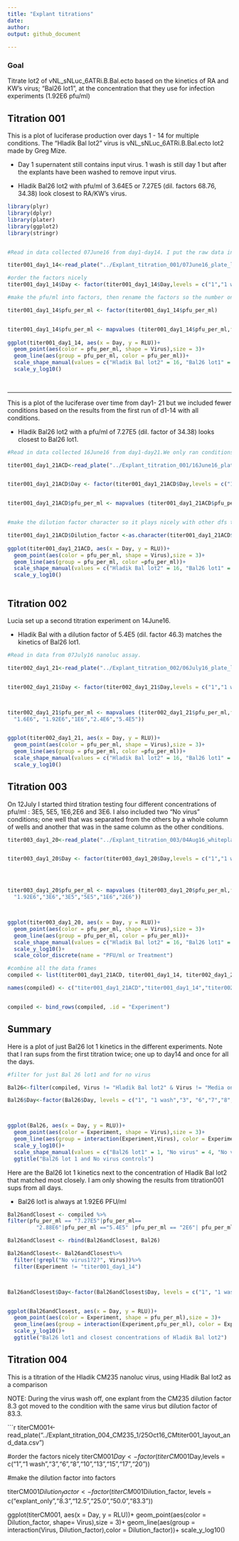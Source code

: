 ```yaml
---
title: "Explant titrations"
date:
author:
output: github_document
  
---
```




### Goal

Titrate lot2 of vNL_sNLuc_6ATRi.B.Bal.ecto based on the kinetics of RA and KW's virus; "Bal26 lot1", at the concentration that they use for infection experiments (1.92E6 pfu/ml)
 
## Titration 001

This is a plot of luciferase production over days 1 - 14 for multiple conditions. The "Hladik Bal lot2" virus is vNL_sNLuc_6ATRi.B.Bal.ecto lot2 made by Greg Mize.

* Day 1 supernatent still contains input virus. 1 wash is still day 1 but after the explants have been washed to remove input virus. 

* Hladik Bal26 lot2 with pfu/ml of 3.64E5 or 7.27E5 (dil. factors 68.76, 34.38) look closest to RA/KW's virus.



```r

library(plyr)
library(dplyr)
library(plater)
library(ggplot2)
library(stringr)


#Read in data collected 07June16 from day1-day14. I put the raw data into a file with the meta data in plateR format

titer001_day1_14<-read_plate("../Explant_titration_001/07June16_plate_layout_and_data.csv")

#order the factors nicely
titer001_day1_14$Day <- factor(titer001_day1_14$Day,levels = c("1","1 wash","3","7","10","14"))

#make the pfu/ml into factors, then rename the factors so the number ones are in sci not.

titer001_day1_14$pfu_per_ml <- factor(titer001_day1_14$pfu_per_ml)


titer001_day1_14$pfu_per_ml <- mapvalues (titer001_day1_14$pfu_per_ml,from =c(1450000,1920000,2880000,364000,5810000,727000), to = c("1.45E6","1.92E6","2.88E6","3.64E5","5.81E6","7.27E5"))
                                                                         
ggplot(titer001_day1_14, aes(x = Day, y = RLU))+
  geom_point(aes(color = pfu_per_ml, shape = Virus),size = 3)+
  geom_line(aes(group = pfu_per_ml, color = pfu_per_ml))+
  scale_shape_manual(values = c("Hladik Bal lot2" = 16, "Bal26 lot1" = 1, "No virus" = 4))+
  scale_y_log10()
  
  


```
----
This is a plot of the luciferase over time from day1- 21 but we included fewer conditions based on the results from the first run of d1-14 with all conditions. 

* Hladik Bal26 lot2 with a pfu/ml of 7.27E5 (dil. factor of 34.38) looks closest to Bal26 lot1.


```r


#Read in data collected 16June16 from day1-day21.We only ran conditions "A","C",and "D" and Bal lot 26. I put the raw data into a file with the meta data in plateR format. 

titer001_day1_21ACD<-read_plate("../Explant_titration_001/16June16_plate_layout_and_data.csv")


titer001_day1_21ACD$Day <- factor(titer001_day1_21ACD$Day,levels = c("1 wash","3","7","10","14","17","21"))


titer001_day1_21ACD$pfu_per_ml <- mapvalues (titer001_day1_21ACD$pfu_per_ml,from =c(1920000,1450000, 2880000,727000), to = c("1.92E6","1.45E6","2.88E6","7.27E5"))


#make the dilution factor character so it plays nicely with other dfs that don't non-numeric entries for dil factor ("no virus")

titer001_day1_21ACD$Dilution_factor <-as.character(titer001_day1_21ACD$Dilution_factor)
                   
ggplot(titer001_day1_21ACD, aes(x = Day, y = RLU))+
  geom_point(aes(color = pfu_per_ml, shape = Virus),size = 3)+
  geom_line(aes(group = pfu_per_ml, color =pfu_per_ml))+
  scale_shape_manual(values = c("Hladik Bal lot2" = 16, "Bal26 lot1" = 1, "No virus" = 4))+
  scale_y_log10()



```

## Titration 002

Lucia set up a second titration experiment on 14June16. 

* Hladik Bal with a dilution factor of 5.4E5 (dil. factor 46.3) matches the kinetics of Bal26 lot1.


```r
#Read in data from 07July16 nanoluc assay.

titer002_day1_21<-read_plate("../Explant_titration_002/06July16_plate_layout_and_data.csv")


titer002_day1_21$Day <- factor(titer002_day1_21$Day,levels = c("1","1 wash","3","6","8","10","13","15","17", "21"))



titer002_day1_21$pfu_per_ml <- mapvalues (titer002_day1_21$pfu_per_ml,from =c(1600000,1920000, 1e+06,2400000, 540000), to = c(
  "1.6E6", "1.92E6","1E6","2.4E6","5.4E5"))


ggplot(titer002_day1_21, aes(x = Day, y = RLU))+
  geom_point(aes(color = pfu_per_ml, shape = Virus),size = 3)+
  geom_line(aes(group = pfu_per_ml, color =pfu_per_ml))+
  scale_shape_manual(values = c("Hladik Bal lot2" = 16, "Bal26 lot1" = 1, "No virus" = 4))+
  scale_y_log10()
```

## Titration 003


On 12July I started third titration testing four different concentrations of pfu/ml : 3E5, 5E5, 1E6,2E6 and 3E6. I also included two "No virus" conditions; one well that was separated from the others by a whole column of wells and another that was in the same column as the other conditions. 

```r



titer003_day1_20<-read_plate("../Explant_titration_003/04Aug16_whiteplate_layout_and_data.csv")


titer003_day1_20$Day <- factor(titer003_day1_20$Day,levels = c("1","1 wash","3","6","8","10","13","15","17", "20"))




titer003_day1_20$pfu_per_ml <- mapvalues (titer003_day1_20$pfu_per_ml,from =c("1.92E+06", "3.00E+06","5.00E+05","3.00E+05", "1.00E+06","2.00E+06"), to = c(
  "1.92E6","3E6","3E5","5E5","1E6","2E6"))



ggplot(titer003_day1_20, aes(x = Day, y = RLU))+
  geom_point(aes(color = pfu_per_ml, shape = Virus),size = 3)+
  geom_line(aes(group = pfu_per_ml, color = pfu_per_ml))+
  scale_shape_manual(values = c("Hladik Bal lot2" = 16, "Bal26 lot1" = 1, "Media only background cntl" = 4, "No virus1" = 3, "No virus2" = 6))+
  scale_y_log10()+
  scale_color_discrete(name = "PFU/ml or Treatment")

```


```r

#combine all the data frames
compiled <- list(titer001_day1_21ACD, titer001_day1_14, titer002_day1_21, titer003_day1_20)

names(compiled) <- c("titer001_day1_21ACD","titer001_day1_14","titer002_day1_21","titer003_day1_20")


compiled <- bind_rows(compiled, .id = "Experiment")
```

## Summary


Here is a plot of just Bal26 lot 1 kinetics in the different experiments. Note that I ran sups from the first titration twice; one up to day14 and once for all the days.

```r

#filter for just Bal 26 lot1 and for no virus

Bal26<-filter(compiled, Virus != "Hladik Bal lot2" & Virus != "Media only background cntl")

Bal26$Day<-factor(Bal26$Day, levels = c("1", "1 wash","3", "6","7","8","10","13","14","15","17","20","21"))



ggplot(Bal26, aes(x = Day, y = RLU))+
  geom_point(aes(color = Experiment, shape = Virus),size = 3)+
  geom_line(aes(group = interaction(Experiment,Virus), color = Experiment))+
  scale_y_log10()+
  scale_shape_manual(values = c("Bal26 lot1" = 1, "No virus" = 4, "No virus1" = 4, "No virus2" = 4 ))+
  ggtitle("Bal26 lot 1 and No virus controls")


```

Here are the Bal26 lot 1 kinetics next to the concentration of Hladik Bal lot2 that matched most closely. I am only showing the results from titration001 sups from all days.

* Bal26 lot1 is always at 1.92E6 PFU/ml

 


```r

Bal26andClosest <- compiled %>%
filter(pfu_per_ml == "7.27E5"|pfu_per_ml==
         "2.88E6"|pfu_per_ml =="5.4E5" |pfu_per_ml == "2E6"| pfu_per_ml =="3E6")

Bal26andClosest <- rbind(Bal26andClosest, Bal26)

Bal26andClosest<- Bal26andClosest%>%
  filter(!grepl("No virus1?2?", Virus))%>%
  filter(Experiment != "titer001_day1_14")



Bal26andClosest$Day<-factor(Bal26andClosest$Day, levels = c("1", "1 wash","3", "6","7","8","10","13","14","15","17","20","21"))


ggplot(Bal26andClosest, aes(x = Day, y = RLU))+
  geom_point(aes(color = Experiment, shape = pfu_per_ml),size = 3)+
  geom_line(aes(group = interaction(Experiment,pfu_per_ml), color = Experiment))+
  scale_y_log10()+
  ggtitle("Bal26 lot1 and closest concentrations of Hladik Bal lot2")
```


## Titration 004

This is a titration of the Hladik CM235 nanoluc virus, using Hladik Bal lot2 as a comparison


NOTE: During the virus wash off, one explant from the CM235 dilution factor 8.3 got moved to the condition with the same virus but dilution factor of 83.3.


```r
titerCM001<-read_plate("../Explant_titration_004_CM235_1/25Oct16_CMtiter001_layout_and_data.csv")

#order the factors nicely
titerCM001$Day <- factor(titerCM001$Day,levels = c("1","1 wash","3","6","8","10","13","15","17","20"))

#make the dilution factor into factors

titerCM001$Dilution_factor <- factor(titerCM001$Dilution_factor, levels = c("explant_only","8.3","12.5","25.0","50.0","83.3"))

                                                                         
ggplot(titerCM001, aes(x = Day, y = RLU))+
  geom_point(aes(color = Dilution_factor, shape= Virus),size = 3)+
  geom_line(aes(group = interaction(Virus, Dilution_factor),color = Dilution_factor))+
  scale_y_log10()
  
 
  

